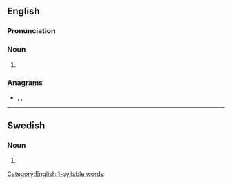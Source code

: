 ==English==

===Pronunciation===
{{rfp|lang=en}}
{{rfap|lang=en}}

===Noun===
{{head|en|noun plural form}}

# {{plural of|sprit|lang=en}}

===Anagrams===
* {{l|en|spirts}}, {{l|en|stirps}}, {{l|en|strips}}

[[Category:English 1-syllable words]]

----

==Swedish==

===Noun===
{{head|sv|noun form}}

# {{sv-noun-form-indef-gen|sprit}}